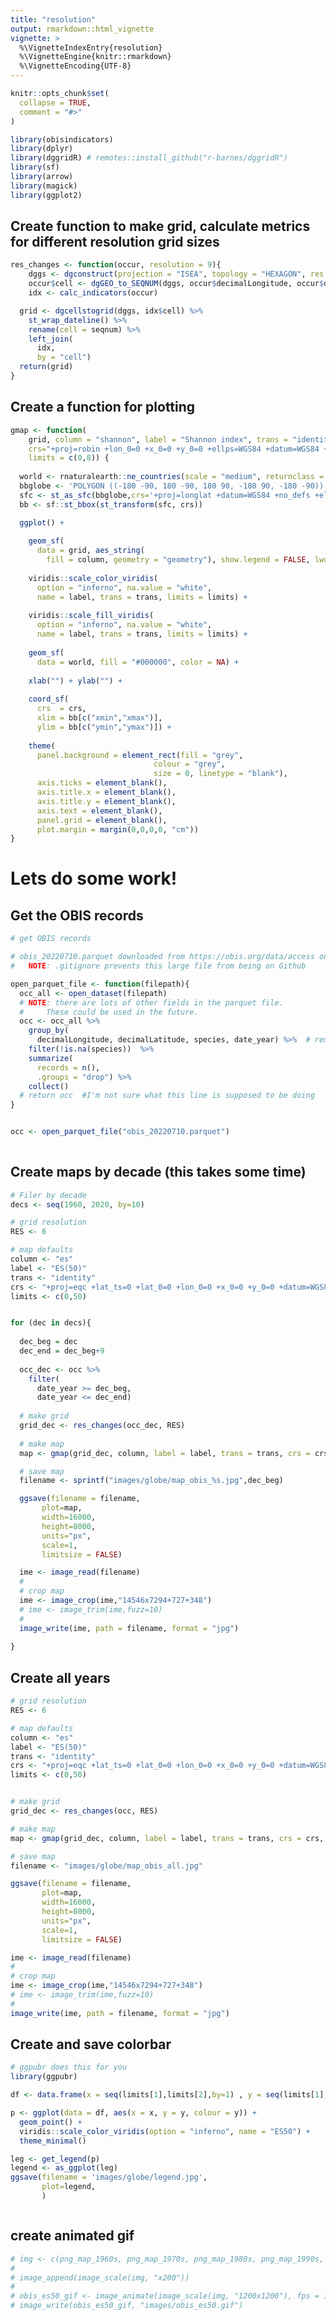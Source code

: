 ```yaml
---
title: "resolution"
output: rmarkdown::html_vignette
vignette: >
  %\VignetteIndexEntry{resolution}
  %\VignetteEngine{knitr::rmarkdown}
  %\VignetteEncoding{UTF-8}
---
```


```r
knitr::opts_chunk$set(
  collapse = TRUE,
  comment = "#>"
)
```

```r
library(obisindicators)
library(dplyr)
library(dggridR) # remotes::install_github("r-barnes/dggridR")
library(sf)
library(arrow)
library(magick)
library(ggplot2)
```


## Create function to make grid, calculate metrics for different resolution grid sizes

```r
res_changes <- function(occur, resolution = 9){
    dggs <- dgconstruct(projection = "ISEA", topology = "HEXAGON", res = resolution)
    occur$cell <- dgGEO_to_SEQNUM(dggs, occur$decimalLongitude, occur$decimalLatitude)[["seqnum"]]
    idx <- calc_indicators(occur)

  grid <- dgcellstogrid(dggs, idx$cell) %>%
    st_wrap_dateline() %>%
    rename(cell = seqnum) %>%
    left_join(
      idx,
      by = "cell")
  return(grid)
}
```

## Create a function for plotting

```r

gmap <- function(
    grid, column = "shannon", label = "Shannon index", trans = "identity",
    crs="+proj=robin +lon_0=0 +x_0=0 +y_0=0 +ellps=WGS84 +datum=WGS84 +units=m +no_defs",
    limits = c(0,8)) {
  
  world <- rnaturalearth::ne_countries(scale = "medium", returnclass = "sf")
  bbglobe <- 'POLYGON ((-180 -90, 180 -90, 180 90, -180 90, -180 -90))'
  sfc <- st_as_sfc(bbglobe,crs='+proj=longlat +datum=WGS84 +no_defs +ellps=WGS84 +towgs84=0,0,0')
  bb <- sf::st_bbox(st_transform(sfc, crs))

  ggplot() +
    
    geom_sf(
      data = grid, aes_string(
        fill = column, geometry = "geometry"), show.legend = FALSE, lwd=0) +
    
    viridis::scale_color_viridis(
      option = "inferno", na.value = "white",
      name = label, trans = trans, limits = limits) +
    
    viridis::scale_fill_viridis(
      option = "inferno", na.value = "white",
      name = label, trans = trans, limits = limits) +
    
    geom_sf(
      data = world, fill = "#000000", color = NA) +
    
    xlab("") + ylab("") +
    
    coord_sf(
      crs  = crs,
      xlim = bb[c("xmin","xmax")],
      ylim = bb[c("ymin","ymax")]) +
    
    theme(
      panel.background = element_rect(fill = "grey",
                                colour = "grey",
                                size = 0, linetype = "blank"),
      axis.ticks = element_blank(),
      axis.title.x = element_blank(),
      axis.title.y = element_blank(),
      axis.text = element_blank(),
      panel.grid = element_blank(),
      plot.margin = margin(0,0,0,0, "cm"))
}
```

# Lets do some work!

## Get the OBIS records
```r
# get OBIS records

# obis_20220710.parquet downloaded from https://obis.org/data/access on 2022-09-06
#   NOTE: .gitignore prevents this large file from being on Github

open_parquet_file <- function(filepath){
  occ_all <- open_dataset(filepath)
  # NOTE: there are lots of other fields in the parquet file.
  #     These could be used in the future.
  occ <- occ_all %>%
    group_by(
      decimalLongitude, decimalLatitude, species, date_year) %>%  # remove duplicate rows
    filter(!is.na(species))  %>%
    summarize(
      records = n(),
      .groups = "drop") %>%
    collect()
  # return occ  #I'm not sure what this line is supposed to be doing
}


occ <- open_parquet_file("obis_20220710.parquet")
    
```

## Create maps by decade (this takes some time)

```r
# Filer by decade
decs <- seq(1960, 2020, by=10)

# grid resolution
RES <- 6

# map defaults
column <- "es"
label <- "ES(50)"
trans <- "identity"
crs <- "+proj=eqc +lat_ts=0 +lat_0=0 +lon_0=0 +x_0=0 +y_0=0 +datum=WGS84 +units=m +no_defs +type=crs"
limits <- c(0,50)


for (dec in decs){
  
  dec_beg = dec
  dec_end = dec_beg+9
  
  occ_dec <- occ %>%
    filter(
      date_year >= dec_beg,
      date_year <= dec_end)
  
  # make grid
  grid_dec <- res_changes(occ_dec, RES)
  
  # make map
  map <- gmap(grid_dec, column, label = label, trans = trans, crs = crs, limits = limits)

  # save map
  filename <- sprintf("images/globe/map_obis_%s.jpg",dec_beg)

  ggsave(filename = filename,
       plot=map,
       width=16000,
       height=8000,
       units="px",
       scale=1,
       limitsize = FALSE)

  ime <- image_read(filename)
  # 
  # crop map
  ime <- image_crop(ime,"14546x7294+727+348")
  # ime <- image_trim(ime,fuzz=10)
  # 
  image_write(ime, path = filename, format = "jpg")
  
}
```

## Create all years

```r

# grid resolution
RES <- 6

# map defaults
column <- "es"
label <- "ES(50)"
trans <- "identity"
crs <- "+proj=eqc +lat_ts=0 +lat_0=0 +lon_0=0 +x_0=0 +y_0=0 +datum=WGS84 +units=m +no_defs +type=crs"
limits <- c(0,50)


# make grid
grid_dec <- res_changes(occ, RES)

# make map
map <- gmap(grid_dec, column, label = label, trans = trans, crs = crs, limits = limits)

# save map
filename <- "images/globe/map_obis_all.jpg"

ggsave(filename = filename,
       plot=map,
       width=16000,
       height=8000,
       units="px",
       scale=1,
       limitsize = FALSE)

ime <- image_read(filename)
# 
# crop map
ime <- image_crop(ime,"14546x7294+727+348")
# ime <- image_trim(ime,fuzz=10)
# 
image_write(ime, path = filename, format = "jpg")

```

## Create and save colorbar

```r
# ggpubr does this for you
library(ggpubr)

df <- data.frame(x = seq(limits[1],limits[2],by=1) , y = seq(limits[1],limits[2], by=1))

p <- ggplot(data = df, aes(x = x, y = y, colour = y)) + 
  geom_point() +
  viridis::scale_color_viridis(option = "inferno", name = "ES50") +
  theme_minimal()

leg <- get_legend(p)
legend <- as_ggplot(leg)
ggsave(filename = 'images/globe/legend.jpg',
       plot=legend,
       )



```

## create animated gif
```r
# img <- c(png_map_1960s, png_map_1970s, png_map_1980s, png_map_1990s, png_map_2000s, png_map_2010s, png_map_2020s)
# 
# image_append(image_scale(img, "x200"))
# 
# obis_es50_gif <- image_animate(image_scale(img, "1200x1200"), fps = 1, dispose = "previous")
# image_write(obis_es50_gif, "images/obis_es50.gif")
```

